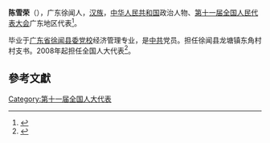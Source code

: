 '''陈雪荣'''（{{bd|1968年||}}），广东徐闻人，[[汉族|汉族]]，[[中华人民共和国|中华人民共和国]]政治人物、[[第十一届全国人民代表大会|第十一届全国人民代表大会]]广东地区代表<ref>{{cite web|author=新华网|title=第十一届全国人大代表|url=http://news.xinhuanet.com/ziliao/2008-03/03/content_7708230.htm?node=36628|publisher=新华网|accessdate=2014-01-07|archive-date=2014-01-10|archive-url=https://web.archive.org/web/20140110211415/http://news.xinhuanet.com/ziliao/2008-03/03/content_7708230.htm?node=36628|dead-url=no}}</ref>。

毕业于[[广东省徐闻县委党校|广东省徐闻县委党校]]经济管理专业，是[[中共|中共]]党员。担任徐闻县龙塘镇东角村村支书。2008年起担任全国人大代表<ref>{{cite news|title=全国人大代表信息-陈雪荣|url= http://210.82.31.1:8084/delegate/viewDelegate.action?dbid=111883|accessdate=2013-04-05|newspaper=全国人大网|archive-url=https://web.archive.org/web/20140522053045/http://www.npc.gov.cn/delegate/viewDelegate.action?dbid=111883|archive-date=2014-05-22|dead-url=yes}}</ref>。

==參考文獻==
{{reflist}}
[[Category:第十一届全国人大代表|Category:第十一届全国人大代表]]